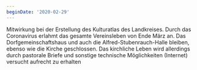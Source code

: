 ```yaml
---
beginDate: '2020-02-29'
---
```


Mitwirkung bei der Erstellung des Kulturatlas des Landkreises. Durch das
Coronavirus erlahmt das gesamte Vereinsleben von Ende März an. Das
Dorfgemeinschaftshaus und auch die Alfred-Stubenrauch-Halle bleiben, ebenso wie
die Kirche geschlossen. Das kirchliche Leben wird allerdings durch pastorale
Briefe und sonstige technische Möglichkeiten (Internet) versucht aufrecht zu
erhalten
